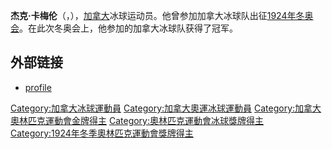 {{MedalTop}}
{{MedalSport |男子[[冰球|冰球]]}}
{{MedalGold | [[1924年冬季奥林匹克运动会|1924年霞慕尼]] | [[1924年冬季奥林匹克运动会冰球比赛|团队比赛]]}}
{{MedalBottom}}

'''杰克·卡梅伦'''（{{lang-en|Jack Cameron}}，{{bd|1902年|12月3日|1981年|12月29日|catIdx=C}}），[[加拿大|加拿大]]冰球运动员。他曾参加加拿大冰球队出征[[1924年冬季奥林匹克运动会|1924年冬奥会]]。在此次冬奥会上，他参加的加拿大冰球队获得了冠军。

==外部链接==
*[https://web.archive.org/web/20070826185750/http://www.databaseolympics.com/players/playerpage.htm?ilkid=CAMERJAC01 profile]

{{DEFAULTSORT:Cameron, Jack}}
[[Category:加拿大冰球運動員|Category:加拿大冰球運動員]]
[[Category:加拿大奧運冰球運動員|Category:加拿大奧運冰球運動員]]
[[Category:加拿大奧林匹克運動會金牌得主|Category:加拿大奧林匹克運動會金牌得主]]
[[Category:奧林匹克運動會冰球獎牌得主|Category:奧林匹克運動會冰球獎牌得主]]
[[Category:1924年冬季奧林匹克運動會獎牌得主|Category:1924年冬季奧林匹克運動會獎牌得主]]

{{sport-bio-stub}}
{{加拿大人物小作品}}